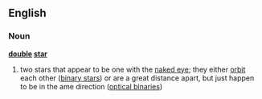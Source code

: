 ==English==
===Noun===
'''[[double]] [[star]]'''
#{{astronomy}} two stars that appear to be one with the [[naked eye]]; they either [[orbit]] each other ([[binary star]]s) or are a great distance apart, but just happen to be in the ame direction ([[optical binaries]])